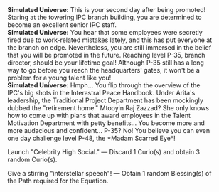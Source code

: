 {{Dialogue Start}}
:'''Simulated Universe:''' This is your second day after being promoted! Staring at the towering IPC branch building, you are determined to become an excellent senior IPC staff.
:'''Simulated Universe:''' You hear that some employees were secretly fired due to work-related mistakes lately, and this has put everyone at the branch on edge. Nevertheless, you are still immersed in the belief that you will be promoted in the future. Reaching level P-35, branch director, should be your lifetime goal! Although P-35 still has a long way to go before you reach the headquarters' gates, it won't be a problem for a young talent like you!
:'''Simulated Universe:''' Hmph... You flip through the overview of the IPC's big shots in the Interastral Peace Handbook. Under Arita's leadership, the Traditional Project Department has been mockingly dubbed the "retirement home." Mtooyin Raj Zazzad? She only knows how to come up with plans that award employees in the Talent Motivation Department with petty benefits... You become more and more audacious and confident... P-35? No! You believe you can even one day challenge level P-48, the *Madam Scarred Eye*!
:{{DIcon|Star}} Launch "Celebrity High Social." &mdash; Discard 1 Curio(s) and obtain 3 random Curio(s).
:{{DIcon|Star}} Give a stirring "interstellar speech"! &mdash; Obtain 1 random Blessing(s) of the Path required for the Equation.
:{{SU Special Dialogue|Destruction|You are eager to beat the big shots!|Enter a tough battle. If you win, you will gain 5 random Curio(s).}}
:{{SU Special Dialogue|Remembrance|Review the secrets of interstellar success...|Obtain 3 random Blessing(s) of the Path required for the Equation.}}
{{Dialogue End}}